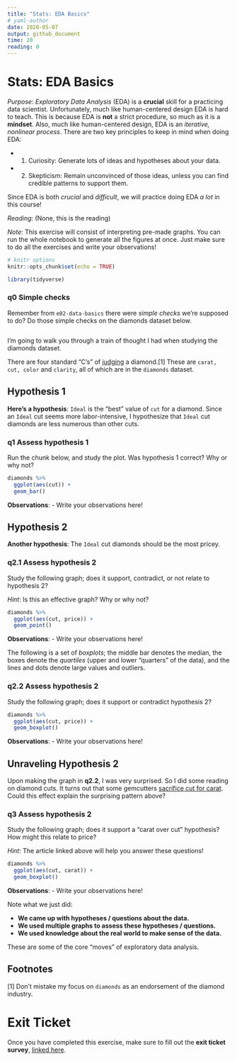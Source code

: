 ```yaml
---
title: "Stats: EDA Basics"
# yaml-author
date: 2020-05-07
output: github_document
time: 20
reading: 0
---
```


# Stats: EDA Basics

*Purpose*: *Exploratory Data Analysis* (EDA) is a __crucial__ skill for a practicing data scientist. Unfortunately, much like human-centered design EDA is hard to teach. This is because EDA is **not** a strict procedure, so much as it is a **mindset**. Also, much like human-centered design, EDA is an *iterative, nonlinear process*. There are two key principles to keep in mind when doing EDA:

- 1. Curiosity: Generate lots of ideas and hypotheses about your data.
- 2. Skepticism: Remain unconvinced of those ideas, unless you can find credible
  patterns to support them.

Since EDA is both *crucial* and *difficult*, we will practice doing EDA *a lot* in this course!

*Reading*: (None, this is the reading)

*Note*: This exercise will consist of interpreting pre-made graphs. You can run the whole notebook to generate all the figures at once. Just make sure to do all the exercises and write your observations!

```r
# knitr options
knitr::opts_chunk$set(echo = TRUE)
```

```r
library(tidyverse)

```

### __q0__ Simple checks

Remember from `e02-data-basics` there were *simple checks* we're supposed to do? Do those simple checks on the diamonds dataset below.

```r


```

I'm going to walk you through a train of thought I had when studying the diamonds dataset.

There are four standard "C's" of [judging](https://en.wikipedia.org/wiki/Diamond_(gemstone)) a diamond.[1] These are `carat, cut, color` and `clarity`, all of which are in the `diamonds` dataset.

## Hypothesis 1

**Here's a hypothesis**: `Ideal` is the "best" value of `cut` for a diamond.
Since an `Ideal` cut seems more labor-intensive, I hypothesize that `Ideal` cut
diamonds are less numerous than other cuts.

### __q1__ Assess hypothesis 1

Run the chunk below, and study the plot. Was hypothesis 1 correct? Why or why not?

```r
diamonds %>%
  ggplot(aes(cut)) +
  geom_bar()
```

**Observations**:
- Write your observations here!

## Hypothesis 2

**Another hypothesis**: The `Ideal` cut diamonds should be the most pricey.

### __q2.1__ Assess hypothesis 2

Study the following graph; does it support, contradict, or not relate to hypothesis 2?

*Hint*: Is this an effective graph? Why or why not?

```r
diamonds %>%
  ggplot(aes(cut, price)) +
  geom_point()
```

**Observations**:
- Write your observations here!

The following is a set of *boxplots*; the middle bar denotes the median, the boxes denote the *quartiles* (upper and lower "quarters" of the data), and the lines and dots denote large values and outliers.

### __q2.2__ Assess hypothesis 2

Study the following graph; does it support or contradict hypothesis 2?

```r
diamonds %>%
  ggplot(aes(cut, price)) +
  geom_boxplot()
```

**Observations**:
- Write your observations here!

## Unraveling Hypothesis 2

Upon making the graph in __q2.2__, I was very surprised. So I did some reading on diamond cuts. It turns out that some gemcutters [sacrifice cut for carat](https://en.wikipedia.org/wiki/Diamond_(gemstone)#Cut). Could this effect explain the surprising pattern above?

### __q3__ Assess hypothesis 2

Study the following graph; does it support a "carat over cut" hypothesis? How might this relate to price?

*Hint*: The article linked above will help you answer these questions!

```r
diamonds %>%
  ggplot(aes(cut, carat)) +
  geom_boxplot()
```

**Observations**:
- Write your observations here!

Note what we just did:

- **We came up with hypotheses / questions about the data.**
- **We used multiple graphs to assess these hypotheses / questions.**
- **We used knowledge about the real world to make sense of the data.**

These are some of the core "moves" of exploratory data analysis.

## Footnotes

[1] Don't mistake my focus on `diamonds` as an endorsement of the diamond industry.

<!-- include-exit-ticket -->
# Exit Ticket
<!-- -------------------------------------------------- -->

Once you have completed this exercise, make sure to fill out the **exit ticket survey**, [linked here](https://docs.google.com/forms/d/e/1FAIpQLSeuq2LFIwWcm05e8-JU84A3irdEL7JkXhMq5Xtoalib36LFHw/viewform?usp=pp_url&entry.693978880=e-stat00-eda-basics-assignment.Rmd).
